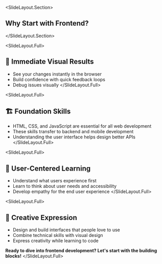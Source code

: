 
<SlideLayout.Section>
## Why Start with Frontend?
</SlideLayout.Section>

<SlideLayout.Full>
## 🎯 Immediate Visual Results

- See your changes instantly in the browser
- Build confidence with quick feedback loops
- Debug issues visually
</SlideLayout.Full>

<SlideLayout.Full>
## 🏗️ Foundation Skills

- HTML, CSS, and JavaScript are essential for all web development
- These skills transfer to backend and mobile development
- Understanding the user interface helps design better APIs
</SlideLayout.Full>

<SlideLayout.Full>
## 👥 User-Centered Learning

- Understand what users experience first
- Learn to think about user needs and accessibility
- Develop empathy for the end user experience
</SlideLayout.Full>

<SlideLayout.Full>
## 🎨 Creative Expression

- Design and build interfaces that people love to use
- Combine technical skills with visual design
- Express creativity while learning to code

**Ready to dive into frontend development? Let's start with the building blocks!**
</SlideLayout.Full>